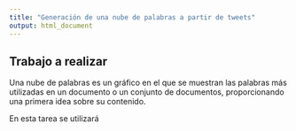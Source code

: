 ```yaml
---
title: "Generación de una nube de palabras a partir de tweets"
output: html_document
---
```


## Trabajo a realizar

Una nube de palabras es un gráfico en el que se muestran las palabras más utilizadas en un documento o un conjunto de documentos, proporcionando una primera idea sobre su contenido.

En esta tarea se utilizará 
